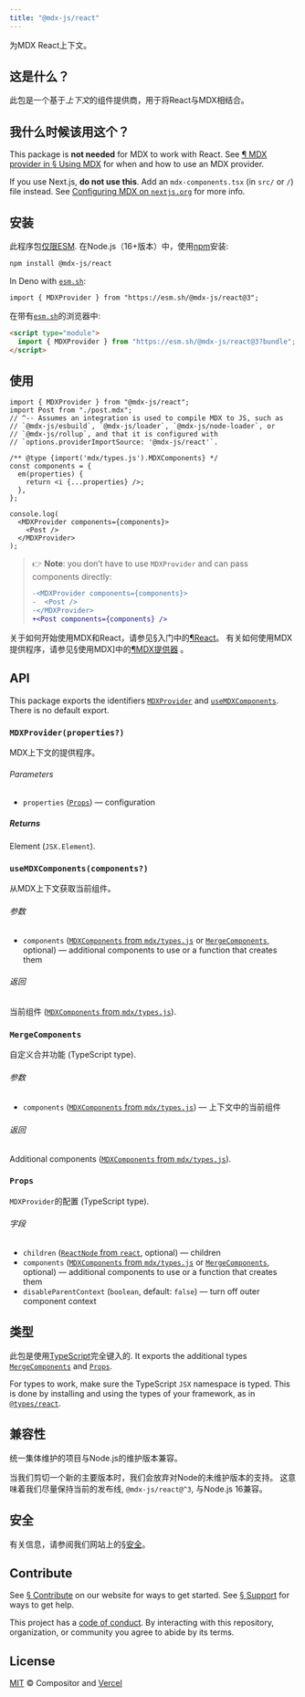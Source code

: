 ```yaml
---
title: "@mdx-js/react"
---
```


为MDX React上下文。

## 这是什么？

此包是一个基于*上下文*的组件提供商，用于将React与MDX相结合。

## 我什么时候该用这个？

This package is **not needed** for MDX to work with React.
See [¶ MDX provider in § Using MDX][use-provider] for when and how to use an MDX
provider.

If you use Next.js, **do not use this**.
Add an `mdx-components.tsx` (in `src/` or `/`) file instead.
See [Configuring MDX on `nextjs.org`][next-configuring-mdx] for more info.

## 安装

此程序包[仅限ESM][esm].
在Node.js（16+版本）中，使用[npm][]安装:

```sh
npm install @mdx-js/react
```

In Deno with [`esm.sh`][esmsh]:

```tsx
import { MDXProvider } from "https://esm.sh/@mdx-js/react@3";
```

在带有[`esm.sh`][esmsh]的浏览器中:

```html
<script type="module">
  import { MDXProvider } from "https://esm.sh/@mdx-js/react@3?bundle";
</script>
```

## 使用

```tsx
import { MDXProvider } from "@mdx-js/react";
import Post from "./post.mdx";
// ^-- Assumes an integration is used to compile MDX to JS, such as
// `@mdx-js/esbuild`, `@mdx-js/loader`, `@mdx-js/node-loader`, or
// `@mdx-js/rollup`, and that it is configured with
// `options.providerImportSource: '@mdx-js/react'`.

/** @type {import('mdx/types.js').MDXComponents} */
const components = {
  em(properties) {
    return <i {...properties} />;
  },
};

console.log(
  <MDXProvider components={components}>
    <Post />
  </MDXProvider>
);
```

> 👉 **Note**: you don’t have to use `MDXProvider` and can pass components
> directly:
>
> ```diff
> -<MDXProvider components={components}>
> -  <Post />
> -</MDXProvider>
> +<Post components={components} />
> ```

关于如何开始使用MDX和React，请参见§入门中的[¶React][start-react]。
有关如何使用MDX提供程序，请参见§使用MDX]中的[¶MDX提供器][use-provider] 。

## API

This package exports the identifiers [`MDXProvider`][api-mdx-provider] and
[`useMDXComponents`][api-use-mdx-components].
There is no default export.

### `MDXProvider(properties?)`

MDX上下文的提供程序。

###### Parameters

- `properties` ([`Props`][api-props])
  — configuration

##### Returns

Element (`JSX.Element`).

### `useMDXComponents(components?)`

从MDX上下文获取当前组件。

###### 参数

- `components` ([`MDXComponents` from `mdx/types.js`][mdx-types-components]
  or [`MergeComponents`][api-merge-components], optional)
  — additional components to use or a function that creates them

###### 返回

当前组件 ([`MDXComponents` from `mdx/types.js`][mdx-types-components]).

### `MergeComponents`

自定义合并功能 (TypeScript type).

###### 参数

- `components` ([`MDXComponents` from `mdx/types.js`][mdx-types-components])
  — 上下文中的当前组件

###### 返回

Additional components ([`MDXComponents` from
`mdx/types.js`][mdx-types-components]).

### `Props`

`MDXProvider`的配置 (TypeScript type).

###### 字段

- `children` ([`ReactNode` from `react`][react-node],
  optional)
  — children
- `components` ([`MDXComponents` from `mdx/types.js`][mdx-types-components]
  or [`MergeComponents`][api-merge-components], optional)
  — additional components to use or a function that creates them
- `disableParentContext` (`boolean`, default: `false`)
  — turn off outer component context

## 类型

此包是使用[TypeScript][]完全键入的.
It exports the additional types [`MergeComponents`][api-merge-components] and
[`Props`][api-props].

For types to work, make sure the TypeScript `JSX` namespace is typed.
This is done by installing and using the types of your framework, as in
[`@types/react`](https://github.com/DefinitelyTyped/DefinitelyTyped/tree/HEAD/types/react).

## 兼容性

统一集体维护的项目与Node.js的维护版本兼容。

当我们剪切一个新的主要版本时，我们会放弃对Node的未维护版本的支持。
这意味着我们尽量保持当前的发布线, `@mdx-js/react@^3`, 与Node.js 16兼容。

## 安全

有关信息，请参阅我们网站上的[§安全][security]。

## Contribute

See [§ Contribute][contribute] on our website for ways to get started.
See [§ Support][support] for ways to get help.

This project has a [code of conduct][coc].
By interacting with this repository, organization, or community you agree to
abide by its terms.

## License

[MIT][] © Compositor and [Vercel][]

[build-badge]: https://github.com/mdx-js/mdx/workflows/main/badge.svg
[build]: https://github.com/mdx-js/mdx/actions
[coverage-badge]: https://img.shields.io/codecov/c/github/mdx-js/mdx/main.svg
[coverage]: https://codecov.io/github/mdx-js/mdx
[downloads-badge]: https://img.shields.io/npm/dm/@mdx-js/react.svg
[downloads]: https://www.npmjs.com/package/@mdx-js/react
[size-badge]: https://img.shields.io/bundlejs/size/@mdx-js/react
[size]: https://bundlejs.com/?q=@mdx-js/react
[sponsors-badge]: https://opencollective.com/unified/sponsors/badge.svg
[backers-badge]: https://opencollective.com/unified/backers/badge.svg
[collective]: https://opencollective.com/unified
[chat-badge]: https://img.shields.io/badge/chat-discussions-success.svg
[chat]: https://github.com/mdx-js/mdx/discussions
[npm]: https://docs.npmjs.com/cli/install
[contribute]: https://mdxjs.com/community/contribute/
[support]: https://mdxjs.com/community/support/
[coc]: https://github.com/mdx-js/.github/blob/main/code-of-conduct.md
[mit]: https://github.com/mdx-js/mdx/blob/main/packages/react/license
[vercel]: https://vercel.com
[start-react]: https://mdxjs.com/getting-started/#react
[use-provider]: https://mdxjs.com/docs/using-mdx/#mdx-provider
[esm]: https://gist.github.com/sindresorhus/a39789f98801d908bbc7ff3ecc99d99c
[esmsh]: https://esm.sh
[security]: https://mdxjs.com/getting-started/#security
[typescript]: https://www.typescriptlang.org
[mdx-types-components]: https://github.com/DefinitelyTyped/DefinitelyTyped/blob/HEAD/types/mdx/types.d.ts#L65
[react-node]: https://github.com/DefinitelyTyped/DefinitelyTyped/blob/HEAD/types/react/index.d.ts#L244
[next-configuring-mdx]: https://nextjs.org/docs/pages/building-your-application/configuring/mdx
[api-mdx-provider]: #mdxproviderproperties
[api-merge-components]: #mergecomponents
[api-props]: #props
[api-use-mdx-components]: #usemdxcomponentscomponents
